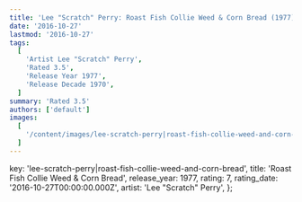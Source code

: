 ```yaml
---
title: 'Lee "Scratch" Perry: Roast Fish Collie Weed & Corn Bread (1977)'
date: '2016-10-27'
lastmod: '2016-10-27'
tags:
  [
    'Artist Lee "Scratch" Perry',
    'Rated 3.5',
    'Release Year 1977',
    'Release Decade 1970',
  ]
summary: 'Rated 3.5'
authors: ['default']
images:
  [
    '/content/images/lee-scratch-perry|roast-fish-collie-weed-and-corn-bread.jpg',
  ]
---
```


  key: 'lee-scratch-perry|roast-fish-collie-weed-and-corn-bread',
  title: 'Roast Fish Collie Weed & Corn Bread',
  release_year: 1977,
  rating: 7,
  rating_date: '2016-10-27T00:00:00.000Z',
  artist: 'Lee "Scratch" Perry',
};

<MusicRating data={data} />

